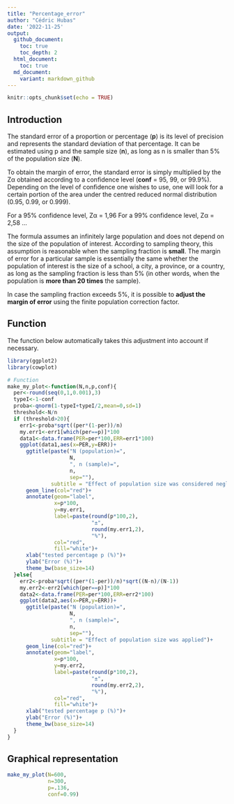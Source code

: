```yaml
---
title: "Percentage_error"
author: "Cédric Hubas"
date: '2022-11-25'
output: 
  github_document:
    toc: true
    toc_depth: 2
  html_document:
    toc: true
  md_document:
    variant: markdown_github
---
```


```r
knitr::opts_chunk$set(echo = TRUE)
```

## Introduction

The standard error of a proportion or percentage (**p**) is its level of precision and represents the standard deviation of that percentage. It can be estimated using p and the sample size (**n**), as long as n is smaller than 5% of the population size (**N**).

To obtain the margin of error, the standard error is simply multiplied by the Zα obtained according to a confidence level (**conf** = 95, 99, or 99.9%). Depending on the level of confidence one wishes to use, one will look for a certain portion of the area under the centred reduced normal distribution (0.95, 0.99, or 0.999).

For a 95% confidence level, Zα = 1,96
For a 99% confidence level, Zα = 2,58 ...

The formula assumes an infinitely large population and does not depend on the size of the population of interest. According to sampling theory, this assumption is reasonable when the sampling fraction is **small**. The margin of error for a particular sample is essentially the same whether the population of interest is the size of a school, a city, a province, or a country, as long as the sampling fraction is less than 5% (in other words, when the population is **more than 20 times** the sample).

In case the sampling fraction exceeds 5%, it is possible to **adjust the margin of error** using the finite population correction factor.

## Function

The function below automatically takes this adjustment into account if necessary.

```r
library(ggplot2)
library(cowplot)

# Function
make_my_plot<-function(N,n,p,conf){
  per<-round(seq(0,1,0.001),3)
  typeI<-1-conf
  proba<-qnorm(1-typeI+typeI/2,mean=0,sd=1)
  threshold<-N/n
  if (threshold>20){
    err1<-proba*sqrt((per*(1-per))/n)
    my.err1<-err1[which(per==p)]*100
    data1<-data.frame(PER=per*100,ERR=err1*100)
    ggplot(data1,aes(x=PER,y=ERR))+
      ggtitle(paste("N (population)=",
                    N,
                    ", n (sample)=",
                    n,
                    sep=""),
              subtitle = "Effect of population size was considered negligible")+
      geom_line(col="red")+
      annotate(geom="label",
               x=p*100,
               y=my.err1,
               label=paste(round(p*100,2),
                           "±",
                           round(my.err1,2),
                           "%"),
               col="red",
               fill="white")+
      xlab("tested percentage p (%)")+
      ylab("Error (%)")+
      theme_bw(base_size=14)
  }else{
    err2<-proba*sqrt((per*(1-per))/n)*sqrt((N-n)/(N-1))
    my.err2<-err2[which(per==p)]*100
    data2<-data.frame(PER=per*100,ERR=err2*100)
    ggplot(data2,aes(x=PER,y=ERR))+
      ggtitle(paste("N (population)=",
                    N,
                    ", n (sample)=",
                    n,
                    sep=""),
              subtitle = "Effect of population size was applied")+
      geom_line(col="red")+
      annotate(geom="label",
               x=p*100,
               y=my.err2,
               label=paste(round(p*100,2),
                           "±",
                           round(my.err2,2),
                           "%"),
               col="red",
               fill="white")+
      xlab("tested percentage p (%)")+
      ylab("Error (%)")+
      theme_bw(base_size=14)
  }
}

```

## Graphical representation

```r
make_my_plot(N=600,
             n=300,
             p=.136,
             conf=0.99)
```
